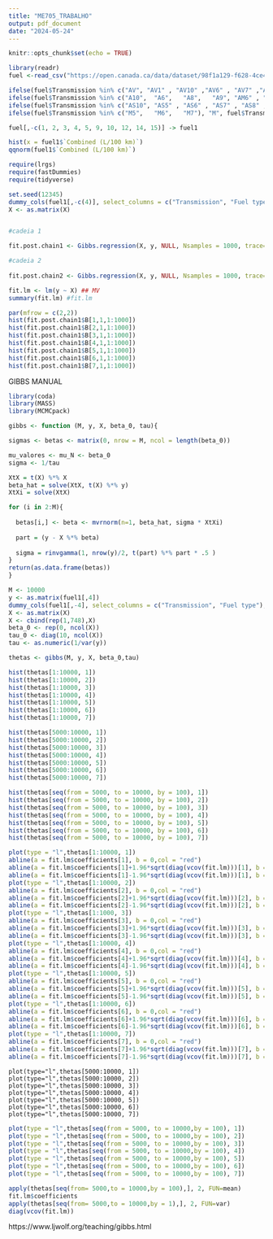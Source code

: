 ---
title: "ME705_TRABALHO"
output: pdf_document
date: "2024-05-24"
---

```{r setup, include=FALSE}
knitr::opts_chunk$set(echo = TRUE)
```

```{r}
library(readr)
fuel <-read_csv("https://open.canada.ca/data/dataset/98f1a129-f628-4ce4-b24d-6f16bf24dd64/resource/edba4afa-dc19-480c-bbe4-57992fc9d0d6/download/my2024-fuel-consumption-ratings.csv")
```

```{r}
ifelse(fuel$Transmission %in% c("AV", "AV1" , "AV10" ,"AV6" , "AV7" ,"AV8"), "A", fuel$Transmission) -> fuel$Transmission
ifelse(fuel$Transmission %in% c("A10",  "A6",   "A8",   "A9", "AM6" , "AM7",  "AM8"), "A", fuel$Transmission) -> fuel$Transmission
ifelse(fuel$Transmission %in% c("AS10", "AS5" , "AS6" , "AS7" , "AS8" , "AS9"), "A", fuel$Transmission) -> fuel$Transmission
ifelse(fuel$Transmission %in% c("M5",   "M6",   "M7"), "M", fuel$Transmission) -> fuel$Transmission

fuel[,-c(1, 2, 3, 4, 5, 9, 10, 12, 14, 15)] -> fuel1
```

```{r}
hist(x = fuel1$`Combined (L/100 km)`)
qqnorm(fuel1$`Combined (L/100 km)`)
```

```{r}
require(lrgs)
require(fastDummies)
require(tidyverse)
```

```{r}
set.seed(12345)
dummy_cols(fuel1[,-c(4)], select_columns = c("Transmission", "Fuel type"), remove_selected_columns = TRUE, remove_first_dummy = TRUE) -> X
X <- as.matrix(X)


#cadeia 1

fit.post.chain1 <- Gibbs.regression(X, y, NULL, Nsamples = 1000, trace='bsmt', fix='xy',intercept = T, dirichlet = F) ##GIBBS

#cadeia 2
  
fit.post.chain2 <- Gibbs.regression(X, y, NULL, Nsamples = 1000, trace='bsmt', fix='xy') ##GIBBS

fit.lm <- lm(y ~ X) ## MV
summary(fit.lm) #fit.lm
```

```{r}
par(mfrow = c(2,2))
hist(fit.post.chain1$B[1,1,1:1000])
hist(fit.post.chain1$B[2,1,1:1000])
hist(fit.post.chain1$B[3,1,1:1000])
hist(fit.post.chain1$B[4,1,1:1000])
hist(fit.post.chain1$B[5,1,1:1000])
hist(fit.post.chain1$B[6,1,1:1000])
hist(fit.post.chain1$B[7,1,1:1000])
```

GIBBS MANUAL 

```{r gibbs sampling}
library(coda)
library(MASS)
library(MCMCpack)

gibbs <- function (M, y, X, beta_0, tau){

sigmas <- betas <- matrix(0, nrow = M, ncol = length(beta_0))

mu_valores <- mu_N <- beta_0
sigma <- 1/tau

XtX = t(X) %*% X
beta_hat = solve(XtX, t(X) %*% y)
XtXi = solve(XtX)

for (i in 2:M){
  
  betas[i,] <- beta <- mvrnorm(n=1, beta_hat, sigma * XtXi)
  
  part = (y - X %*% beta)
  
  sigma = rinvgamma(1, nrow(y)/2, t(part) %*% part * .5 )
}
return(as.data.frame(betas))
}

M <- 10000
y <- as.matrix(fuel1[,4])
dummy_cols(fuel1[,-4], select_columns = c("Transmission", "Fuel type"), remove_selected_columns = TRUE, remove_first_dummy = TRUE) -> X
X <- as.matrix(X)
X <- cbind(rep(1,748),X)
beta_0 <- rep(0, ncol(X))
tau_0 <- diag(10, ncol(X))
tau <- as.numeric(1/var(y))

thetas <- gibbs(M, y, X, beta_0,tau)
```

```{r histogramas sem burn-in sem lag}
hist(thetas[1:10000, 1])
hist(thetas[1:10000, 2])
hist(thetas[1:10000, 3])
hist(thetas[1:10000, 4])
hist(thetas[1:10000, 5])
hist(thetas[1:10000, 6])
hist(thetas[1:10000, 7])
```

```{r histogramas com burn-in sem lag}
hist(thetas[5000:10000, 1])
hist(thetas[5000:10000, 2])
hist(thetas[5000:10000, 3])
hist(thetas[5000:10000, 4])
hist(thetas[5000:10000, 5])
hist(thetas[5000:10000, 6])
hist(thetas[5000:10000, 7])
```

```{r histogramas com burn-in com lag}
hist(thetas[seq(from = 5000, to = 10000, by = 100), 1])
hist(thetas[seq(from = 5000, to = 10000, by = 100), 2])
hist(thetas[seq(from = 5000, to = 10000, by = 100), 3])
hist(thetas[seq(from = 5000, to = 10000, by = 100), 4])
hist(thetas[seq(from = 5000, to = 10000, by = 100), 5])
hist(thetas[seq(from = 5000, to = 10000, by = 100), 6])
hist(thetas[seq(from = 5000, to = 10000, by = 100), 7])
```

```{r lineplots sem burnin sem lag}
plot(type = "l",thetas[1:10000, 1])
abline(a = fit.lm$coefficients[1], b = 0,col = "red")
abline(a = fit.lm$coefficients[1]+1.96*sqrt(diag(vcov(fit.lm)))[1], b = 0,col = "blue" )
abline(a = fit.lm$coefficients[1]-1.96*sqrt(diag(vcov(fit.lm)))[1], b = 0,col = "blue" )
plot(type = "l",thetas[1:10000, 2])
abline(a = fit.lm$coefficients[2], b = 0,col = "red")
abline(a = fit.lm$coefficients[2]+1.96*sqrt(diag(vcov(fit.lm)))[2], b = 0,col = "blue" )
abline(a = fit.lm$coefficients[2]-1.96*sqrt(diag(vcov(fit.lm)))[2], b = 0,col = "blue" )
plot(type = "l",thetas[1:1000, 3])
abline(a = fit.lm$coefficients[3], b = 0,col = "red")
abline(a = fit.lm$coefficients[3]+1.96*sqrt(diag(vcov(fit.lm)))[3], b = 0,col = "blue" )
abline(a = fit.lm$coefficients[3]-1.96*sqrt(diag(vcov(fit.lm)))[3], b = 0,col = "blue" )
plot(type = "l",thetas[1:10000, 4])
abline(a = fit.lm$coefficients[4], b = 0,col = "red")
abline(a = fit.lm$coefficients[4]+1.96*sqrt(diag(vcov(fit.lm)))[4], b = 0,col = "blue" )
abline(a = fit.lm$coefficients[4]-1.96*sqrt(diag(vcov(fit.lm)))[4], b = 0,col = "blue" )
plot(type = "l",thetas[1:10000, 5])
abline(a = fit.lm$coefficients[5], b = 0,col = "red")
abline(a = fit.lm$coefficients[5]+1.96*sqrt(diag(vcov(fit.lm)))[5], b = 0,col = "blue" )
abline(a = fit.lm$coefficients[5]-1.96*sqrt(diag(vcov(fit.lm)))[5], b = 0,col = "blue" )
plot(type = "l",thetas[1:10000, 6])
abline(a = fit.lm$coefficients[6], b = 0,col = "red")
abline(a = fit.lm$coefficients[6]+1.96*sqrt(diag(vcov(fit.lm)))[6], b = 0,col = "blue" )
abline(a = fit.lm$coefficients[6]-1.96*sqrt(diag(vcov(fit.lm)))[6], b = 0,col = "blue" )
plot(type = "l",thetas[1:10000, 7])
abline(a = fit.lm$coefficients[7], b = 0,col = "red")
abline(a = fit.lm$coefficients[7]+1.96*sqrt(diag(vcov(fit.lm)))[7], b = 0,col = "blue" )
abline(a = fit.lm$coefficients[7]-1.96*sqrt(diag(vcov(fit.lm)))[7], b = 0,col = "blue" )
```

```{rlineplots com burn-in sem lag}
plot(type="l",thetas[5000:10000, 1])
plot(type="l",thetas[5000:10000, 2])
plot(type="l",thetas[5000:10000, 3])
plot(type="l",thetas[5000:10000, 4])
plot(type="l",thetas[5000:10000, 5])
plot(type="l",thetas[5000:10000, 6])
plot(type="l",thetas[5000:10000, 7])
```

```{r lineplot com burn-in com lag}
plot(type = "l",thetas[seq(from = 5000, to = 10000,by = 100), 1])
plot(type = "l",thetas[seq(from = 5000, to = 10000,by = 100), 2])
plot(type = "l",thetas[seq(from = 5000, to = 10000,by = 100), 3])
plot(type = "l",thetas[seq(from = 5000, to = 10000,by = 100), 4])
plot(type = "l",thetas[seq(from = 5000, to = 10000,by = 100), 5])
plot(type = "l",thetas[seq(from = 5000, to = 10000,by = 100), 6])
plot(type = "l",thetas[seq(from = 5000, to = 10000,by = 100), 7])
```

```{r}
apply(thetas[seq(from= 5000,to = 10000,by = 100),], 2, FUN=mean)
fit.lm$coefficients
apply(thetas[seq(from= 5000,to = 10000,by = 1),], 2, FUN=var)
diag(vcov(fit.lm))
```


https://www.ljwolf.org/teaching/gibbs.html
